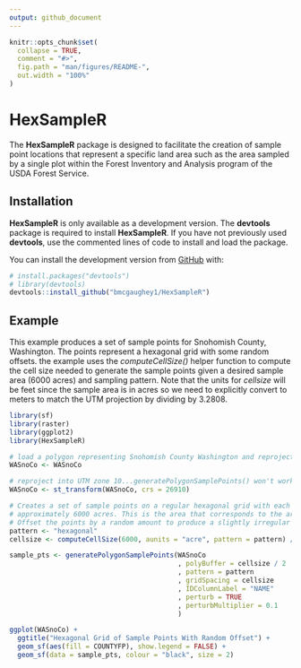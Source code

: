 ```yaml
---
output: github_document
---
```


<!-- README.md is generated from README.Rmd. Please edit that file -->

```r
knitr::opts_chunk$set(
  collapse = TRUE,
  comment = "#>",
  fig.path = "man/figures/README-",
  out.width = "100%"
)
```

# HexSampleR

<!-- badges: start -->
<!-- badges: end -->

The **HexSampleR** package is designed to facilitate the creation of sample point locations that 
represent a specific land area such as the area sampled by a single plot within the Forest 
Inventory and Analysis program of the USDA Forest Service.

## Installation

**HexSampleR** is only available as a development version. The **devtools** package is required to
install **HexSampleR**. If you have not previously used **devtools**, use the commented lines of
code to install and load the package.

You can install the development version from [GitHub](https://github.com/) with:

``` r
# install.packages("devtools")
# library(devtools)
devtools::install_github("bmcgaughey1/HexSampleR")
```
## Example

This example produces a set of sample points for Snohomish County, Washington. The points represent a 
hexagonal grid with some random offsets. the example uses the *computeCellSize()* helper function to 
compute the cell size needed to generate the sample points given a desired sample area (6000 acres)
and sampling pattern. Note that the units for *cellsize* will be feet since the sample area is in 
acres so we need to explicitly convert to meters to match the UTM projection by dividing by 3.2808.

```r
library(sf)
library(raster)
library(ggplot2)
library(HexSampleR)

# load a polygon representing Snohomish County Washington and reproject from longlat to UTM 10N
WASnoCo <- WASnoCo

# reproject into UTM zone 10...generatePolygonSamplePoints() won't work with data in LAT-LON
WASnoCo <- st_transform(WASnoCo, crs = 26910)

# Creates a set of sample points on a regular hexagonal grid with each point representing
# approximately 6000 acres. This is the area that corresponds to the area sampled by a single FIA plot.
# Offset the points by a random amount to produce a slightly irregular hexagonal grid.
pattern <- "hexagonal"
cellsize <- computeCellSize(6000, aunits = "acre", pattern = pattern) / 3.2808

sample_pts <- generatePolygonSamplePoints(WASnoCo
                                          , polyBuffer = cellsize / 2
                                          , pattern = pattern
                                          , gridSpacing = cellsize
                                          , IDColumnLabel = "NAME"
                                          , perturb = TRUE
                                          , perturbMultiplier = 0.1
                                          )

ggplot(WASnoCo) +
  ggtitle("Hexagonal Grid of Sample Points With Random Offset") +
  geom_sf(aes(fill = COUNTYFP), show.legend = FALSE) +
  geom_sf(data = sample_pts, colour = "black", size = 2)
```
